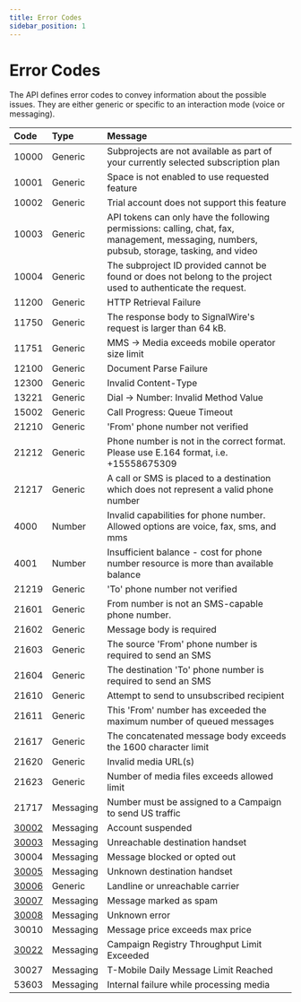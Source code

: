 ```yaml
---
title: Error Codes
sidebar_position: 1
---
```


# Error Codes

The API defines error codes to convey information about the possible issues.
They are either generic or specific to an interaction mode (voice or messaging).

| Code                                                               | Type      | Message                                                                                                                                     |
|:-------------------------------------------------------------------|:----------|:--------------------------------------------------------------------------------------------------------------------------------------------|
| 10000                                                              | Generic   | Subprojects are not available as part of your currently selected subscription plan                                                          |
| 10001                                                              | Generic   | Space is not enabled to use requested feature                                                                                               |
| 10002                                                              | Generic   | Trial account does not support this feature                                                                                                 |
| 10003                                                              | Generic   | API tokens can only have the following permissions: calling, chat, fax, management, messaging, numbers, pubsub, storage, tasking, and video |
| 10004                                                              | Generic   | The subproject ID provided cannot be found or does not belong to the project used to authenticate the request.                              |
| 11200                                                              | Generic   | HTTP Retrieval Failure                                                                                                                      |
| 11750                                                              | Generic   | The response body to SignalWire's request is larger than 64 kB.                                                                             |
| 11751                                                              | Generic   | MMS -> Media exceeds mobile operator size limit                                                                                             |
| 12100                                                              | Generic   | Document Parse Failure                                                                                                                      |
| 12300                                                              | Generic   | Invalid Content-Type                                                                                                                        |
| 13221                                                              | Generic   | Dial -> Number: Invalid Method Value                                                                                                        |
| 15002                                                              | Generic   | Call Progress: Queue Timeout                                                                                                                |
| 21210                                                              | Generic   | 'From' phone number not verified                                                                                                            |
| 21212                                                              | Generic   | Phone number is not in the correct format. Please use E.164 format, i.e. +15558675309                                                       |
| 21217                                                              | Generic   | A call or SMS is placed to a destination which does not represent a valid phone number                                                      |
| 4000                                                               | Number    | Invalid capabilities for phone number. Allowed options are voice, fax, sms, and mms                                                         |
| 4001                                                               | Number    | Insufficient balance - cost for phone number resource is more than available balance                                                        |
| 21219                                                              | Generic   | 'To' phone number not verified                                                                                                              |
| 21601                                                              | Generic   | From number is not an SMS-capable phone number.                                                                                             |
| 21602                                                              | Generic   | Message body is required                                                                                                                    |
| 21603                                                              | Generic   | The source 'From' phone number is required to send an SMS                                                                                   |
| 21604                                                              | Generic   | The destination 'To' phone number is required to send an SMS                                                                                |
| 21610                                                              | Generic   | Attempt to send to unsubscribed recipient                                                                                                   |
| 21611                                                              | Generic   | This 'From' number has exceeded the maximum number of queued messages                                                                       |
| 21617                                                              | Generic   | The concatenated message body exceeds the 1600 character limit                                                                              |
| 21620                                                              | Generic   | Invalid media URL(s)                                                                                                                        |
| 21623                                                              | Generic   | Number of media files exceeds allowed limit                                                                                                 |
| 21717                                                              | Messaging | Number must be assigned to a Campaign to send US traffic                                                                                    |
| [30002](/messaging/getting-started/how-to-troubleshoot-common-messaging-issues#30002) | Messaging | Account suspended                                                                                                                           |
| [30003](/messaging/getting-started/how-to-troubleshoot-common-messaging-issues#30003) | Messaging | Unreachable destination handset                                                                                                             |
| 30004                                                              | Messaging | Message blocked or opted out                                                                                                                |
| [30005](/messaging/getting-started/how-to-troubleshoot-common-messaging-issues#30005) | Messaging | Unknown destination handset                                                                                                                 |
| [30006](/messaging/getting-started/how-to-troubleshoot-common-messaging-issues#30006) | Generic   | Landline or unreachable carrier                                                                                                             |
| [30007](/messaging/getting-started/how-to-troubleshoot-common-messaging-issues#30007) | Messaging | Message marked as spam                                                                                                                      |
| [30008](/messaging/getting-started/how-to-troubleshoot-common-messaging-issues#30008) | Messaging | Unknown error                                                                                                                               |
| 30010                                                              | Messaging | Message price exceeds max price                                                                                                             |
| [30022](/messaging/getting-started/how-to-troubleshoot-common-messaging-issues#30022) | Messaging | Campaign Registry Throughput Limit Exceeded                                                                                                 |
| 30027                                                              | Messaging | T-Mobile Daily Message Limit Reached                                                                                                        |
| 53603                                                              | Messaging | Internal failure while processing media                                                                                                     |
